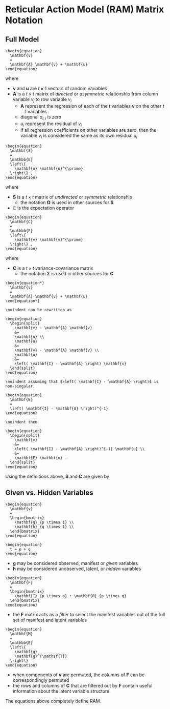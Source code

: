 # Reticular Action Model (RAM) Matrix Notation {#ram-matrix-notation}

## Full Model

```definition
\begin{equation}
  \mathbf{v}
  =
  \mathbf{A} \mathbf{v} + \mathbf{u}
\end{equation}
```

\noindent where

- $\mathbf{v}$ and $\mathbf{u}$ are $t \times 1$ vectors of random variables
- $\mathbf{A}$ is a $t \times t$ matrix
  of *directed* or *asymmetric* relationship
  from column variable $v_j$ to row variable $v_i$
  - $\mathbf{A}$ represent the regression
    of each of the $t$ variables $\mathbf{v}$ on the other $t - 1$ variables
  - diagonal $a_{i,i}$ is zero
  - $u_i$ represent the residual of $v_i$
  - if all regression coefficients on other variables are zero,
    then the variable $v_i$ is considered the same as its own residual $u_i$

```definition
\begin{equation}
  \mathbf{S}
  =
  \mathbb{E}
  \left\{
    \mathbf{u} \mathbf{u}^{\prime}
  \right\} ,
\end{equation}
```

\noindent where

- $\mathbf{S}$ is a $t \times t$ matrix
  of *undirected* or *symmetric* relationship
  - the notation $\boldsymbol{\Omega}$ is used in other sources for $\mathbf{S}$
- $\mathbb{E}$ is the expectation operator

```definition
\begin{equation}
  \mathbf{C}
  =
  \mathbb{E}
  \left\{
    \mathbf{v} \mathbf{v}^{\prime}
  \right\} ,
\end{equation}
```

\noindent where

- $\mathbf{C}$ is a $t \times t$ variance-covariance matrix
  - the notation $\boldsymbol{\Sigma}$ is used in other sources for $\mathbf{C}$

```definition
\begin{equation*}
  \mathbf{v}
  =
  \mathbf{A} \mathbf{v} + \mathbf{u}
\end{equation*}

\noindent can be rewritten as

\begin{equation}
  \begin{split}
    \mathbf{v} - \mathbf{A} \mathbf{v}
    &=
    \mathbf{u} \\
    \mathbf{u}
    &=
    \mathbf{v} - \mathbf{A} \mathbf{v} \\
    \mathbf{u}
    &=
    \left( \mathbf{I} - \mathbf{A} \right) \mathbf{v}
  \end{split}
\end{equation}

\noindent assuming that $\left( \mathbf{I} - \mathbf{A} \right)$ is non-singular,

\begin{equation}
  \mathbf{E}
  =
  \left( \mathbf{I} - \mathbf{A} \right)^{-1}
\end{equation}

\noindent then

\begin{equation}
  \begin{split}
    \mathbf{v}
    &=
    \left( \mathbf{I} - \mathbf{A} \right)^{-1} \mathbf{u} \\
    &=
    \mathbf{E} \mathbf{u} .
  \end{split}
\end{equation}
```

Using the definitions above,
$\mathbf{S}$ and $\mathbf{C}$
are given by

\begin{equation}
  \begin{split}
    \mathbf{S}
    &=
    \left( \mathbf{I} - \mathbf{A} \right)
    \mathbf{C}
    \left( \mathbf{I} - \mathbf{A} \right)^{-1} \\
    &=
    \mathbf{E}^{-1} \mathbf{C} \left( \mathbf{E}^{-1} \right)^{\mathsf{T}}
    \end{split}
\end{equation}

\begin{equation}
  \begin{split}
    \mathbf{C}
    &=
    \left( \mathbf{I} - \mathbf{A} \right)^{-1}
    \mathbf{S}
    \left[ \left( \mathbf{I} - \mathbf{A} \right)^{-1} \right]^{\mathsf{T}} \\
    &=
    \mathbf{E} \mathbf{S} \mathbf{E}^{\mathsf{T}}
  \end{split}
\end{equation}


## Given vs. Hidden Variables

```definition
\begin{equation}
  \mathbf{v}
  =
  \begin{bmatrix}
    \mathbf{g}_{p \times 1} \\
    \mathbf{h}_{q \times 1} \\
  \end{bmatrix}
\end{equation}

\begin{equation}
  t = p + q
\end{equation}
```

- $\mathbf{g}$ may be considered observed, manifest or *given* variables
- $\mathbf{h}$ may be considered unobserved, latent, or *hidden* variables

```definition
\begin{equation}
  \mathbf{F}
  =
  \begin{bmatrix}
    \mathbf{I}_{p \times p} : \mathbf{0}_{p \times q}
  \end{bmatrix}
\end{equation}
```

- the $\mathbf{F}$ matrix acts as a *filter* to select the manifest variables
  out of the full set of manifest and latent variables

\begin{equation}
  \mathbf{g}
  =
  \mathbf{F}
  \mathbf{v}
\end{equation}

\begin{equation}
  \begin{split}
    \mathbf{g}
    &=
    \mathbf{F} \left( \mathbf{I} - \mathbf{A} \right)^{-1} \mathbf{u} \\
    &=
    \mathbf{F} \mathbf{E} \mathbf{u}
  \end{split}
\end{equation}

```definition
\begin{equation}
  \mathbf{M}
  =
  \mathbb{E}
  \left\{
    \mathbf{g}
    \mathbf{g}^{\mathsf{T}}
  \right\}
\end{equation}
```

\begin{equation}
  \begin{split}
    \mathbf{M}
    &=
    \mathbf{F}
    \left( \mathbf{I} - \mathbf{A} \right)^{-1}
    \mathbf{S}
    \left[ \left( \mathbf{I} - \mathbf{A} \right)^{-1} \right]^{\mathsf{T}}
    \mathbf{F}^{\mathsf{T}} \\
    &=
    \mathbf{F}
    \mathbf{E} \mathbf{S} \mathbf{E}^{\mathsf{T}}
    \mathbf{F}^{\mathsf{T}} \\
    &=
    \mathbf{F}
    \mathbf{C}
    \mathbf{F}^{\mathsf{T}}
  \end{split}
\end{equation}

- when components of $\mathbf{v}$ are permuted,
  the columns of $\mathbf{F}$ can be correspondingly permuted
- the rows and columns of $\mathbf{C}$ that are filtered out by $\mathbf{F}$
  contain useful information about the latent variable structure.

The equations above completely define RAM.
